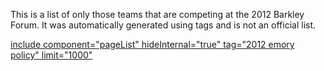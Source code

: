 This is a list of only those teams that are competing at the 2012 Barkley Forum. It was automatically generated using tags and is not an official list.

[[include component="pageList" hideInternal="true" tag="2012 emory policy" limit="1000" ]]